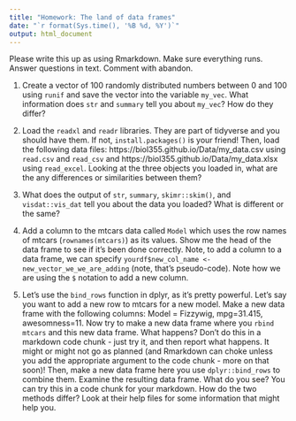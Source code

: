 ```yaml
---
title: "Homework: The land of data frames"
date: "`r format(Sys.time(), '%B %d, %Y')`"
output: html_document
---
```


Please write this up as using Rmarkdown. Make sure everything runs. Answer questions in text. Comment with abandon.

1. Create a vector of 100 randomly distributed numbers between 0 and 100 using `runif` and save the vector into the variable `my_vec`. What information does `str` and `summary` tell you about `my_vec`?  How do they differ?
  
2. Load the `readxl` and `readr` libraries. They are part of tidyverse and you should have them. If not, `install.packages()` is your friend! Then, load the following data files: https://biol355.github.io/Data/my_data.csv using `read.csv` and `read_csv` and https://biol355.github.io/Data/my_data.xlsx  using `read_excel`. Looking at the three objects you loaded in, what are the any differences or similarities between them? 

4. What does the output of `str`, `summary`, `skimr::skim()`, and `visdat::vis_dat` tell you about the data you loaded? What is different or the same?

5. Add a column to the mtcars data called `Model` which uses the row names of mtcars (`rownames(mtcars)`) as its values. Show me the head of the data frame to see if it's been done correctly. Note, to add a column to a data frame, we can specify `yourdf$new_col_name <- new_vector_we_we_are_adding` (note, that's pseudo-code). Note how we are using the `$` notation to add a new column.

6. Let's use the `bind_rows` function in dplyr, as it's pretty powerful. Let's say you want to add a new row to mtcars for a new model. Make a new data frame with the following columns: Model = Fizzywig, mpg=31.415, awesomness=11.  Now try to make a new data frame where you `rbind` `mtcars` and this new data frame. What happens? Don't do this in a markdown code chunk - just try it, and then report what happens. It might or might not go as planned (and Rmarkdown can choke unless you add the appropriate argument to the code chunk - more on that soon)! Then, make a new data frame here you use `dplyr::bind_rows` to combine them. Examine the resulting data frame. What do you see? You can try this in a code chunk for your markdown. How do the two methods differ? Look at their help files for some information that might help you.
